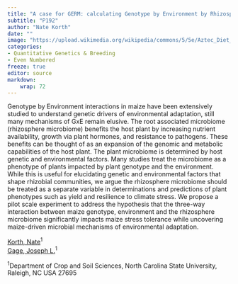 ```yaml
---
title: "A case for GERM: calculating Genotype by Environment by Rhizosphere Microbiome interactions to improve crop yield and resilience."
subtitle: "P192"
author: "Nate Korth"
date: ""
image: "https://upload.wikimedia.org/wikipedia/commons/5/5e/Aztec_Diet_Basket_of_Corn_%289755332575%29.jpg"
categories: 
- Quantitative Genetics & Breeding
- Even Numbered
freeze: true
editor: source
markdown: 
    wrap: 72
---
```


Genotype by Environment interactions in maize have been extensively studied to understand genetic drivers of environmental adaptation, still many mechanisms of GxE remain elusive. The root associated microbiome (rhizosphere microbiome) benefits the host plant by increasing nutrient availability, growth via plant hormones, and resistance to pathogens. These benefits can be thought of as an expansion of the genomic and metabolic capabilities of the host plant. The plant microbiome is determined by host genetic and environmental factors. Many studies treat the microbiome as a phenotype of plants impacted by plant genotype and the environment. While this is useful for elucidating genetic and environmental factors that shape rhizobial communities, we argue the rhizosphere microbiome should be treated as a separate variable in determinations and predictions of plant phenotypes such as yield and resilience to climate stress. We propose a pilot scale experiment to address the hypothesis that the three-way interaction between maize genotype, environment and the rhizosphere microbiome significantly impacts maize stress tolerance while uncovering maize-driven microbial mechanisms of environmental adaptation.

<a href='mailto:nate.korth@gmail.com'>Korth, Nate</a><sup>1</sup><br><a href='mailto:jlgage@ncsu.edu'>Gage, Joseph L.</a><sup>1</sup><br>

<sup>1</sup>Department of Crop and Soil Sciences, North Carolina State University, Raleigh, NC USA 27695<br>